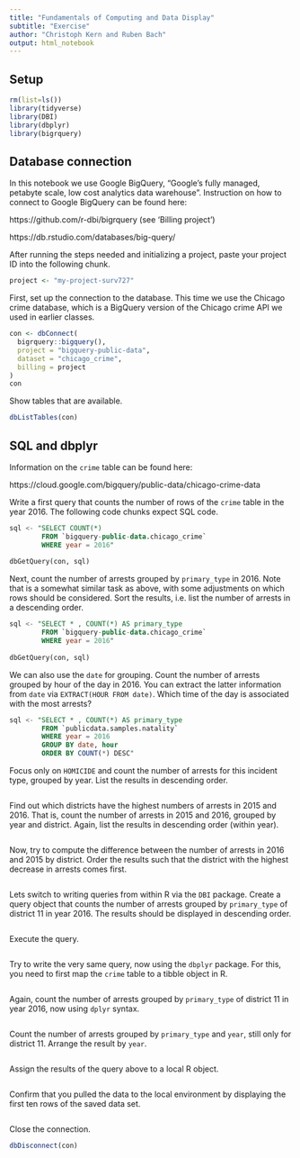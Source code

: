 ```yaml
---
title: "Fundamentals of Computing and Data Display"
subtitle: "Exercise"
author: "Christoph Kern and Ruben Bach"
output: html_notebook
---
```


## Setup

```r
rm(list=ls()) 
library(tidyverse)
library(DBI)
library(dbplyr)
library(bigrquery)
```

## Database connection

In this notebook we use Google BigQuery, "Google's fully managed, petabyte scale, low cost analytics data warehouse". Instruction on how to connect to Google BigQuery can be found here:

https://github.com/r-dbi/bigrquery (see 'Billing project')

https://db.rstudio.com/databases/big-query/

After running the steps needed and initializing a project, paste your project ID into the following chunk.

```r
project <- "my-project-surv727"
```

First, set up the connection to the database. This time we use the Chicago crime database, which is a BigQuery version of the Chicago crime API we used in earlier classes.

```r
con <- dbConnect(
  bigrquery::bigquery(),
  project = "bigquery-public-data",
  dataset = "chicago_crime",
  billing = project
)
con
```

Show tables that are available.

```r
dbListTables(con)
```

## SQL and dbplyr

Information on the `crime` table can be found here:

https://cloud.google.com/bigquery/public-data/chicago-crime-data

Write a first query that counts the number of rows of the `crime` table in the year 2016. The following code chunks expect SQL code.

```sql
sql <- "SELECT COUNT(*) 
        FROM `bigquery-public-data.chicago_crime`
        WHERE year = 2016"
        
dbGetQuery(con, sql)

```

Next, count the number of arrests grouped by `primary_type` in 2016. Note that is a somewhat similar task as above, with some adjustments on which rows should be considered. Sort the results, i.e. list the number of arrests in a descending order.

```sql
sql <- "SELECT * , COUNT(*) AS primary_type
        FROM `bigquery-public-data.chicago_crime`
        WHERE year = 2016"
        
dbGetQuery(con, sql)

```

We can also use the `date` for grouping. Count the number of arrests grouped by hour of the day in 2016. You can extract the latter information from `date` via `EXTRACT(HOUR FROM date)`. Which time of the day is associated with the most arrests? 

```sql
sql <- "SELECT * , COUNT(*) AS primary_type
        FROM `publicdata.samples.natality` 
        WHERE year = 2016
        GROUP BY date, hour
        ORDER BY COUNT(*) DESC"
```

Focus only on `HOMICIDE` and count the number of arrests for this incident type, grouped by year. List the results in descending order.

```sql

```

Find out which districts have the highest numbers of arrests in 2015 and 2016. That is, count the number of arrests in 2015 and 2016, grouped by year and district. Again, list the results in descending order (within year).

```sql

```

Now, try to compute the difference between the number of arrests in 2016 and 2015 by district. Order the results such that the district with the highest decrease in arrests comes first.

```sql

```

Lets switch to writing queries from within R via the `DBI` package. Create a query object that counts the number of arrests grouped by `primary_type` of district 11 in year 2016. The results should be displayed in descending order.

```r

```

Execute the query.

```r

```

Try to write the very same query, now using the `dbplyr` package. For this, you need to first map the `crime` table to a tibble object in R.

```r

```

Again, count the number of arrests grouped by `primary_type` of district 11 in year 2016, now using `dplyr` syntax.

```r

```

Count the number of arrests grouped by `primary_type` and `year`, still only for district 11. Arrange the result by `year`.

```r

```

Assign the results of the query above to a local R object.

```r

```

Confirm that you pulled the data to the local environment by displaying the first ten rows of the saved data set.

```r

```

Close the connection.

```r
dbDisconnect(con)
```

